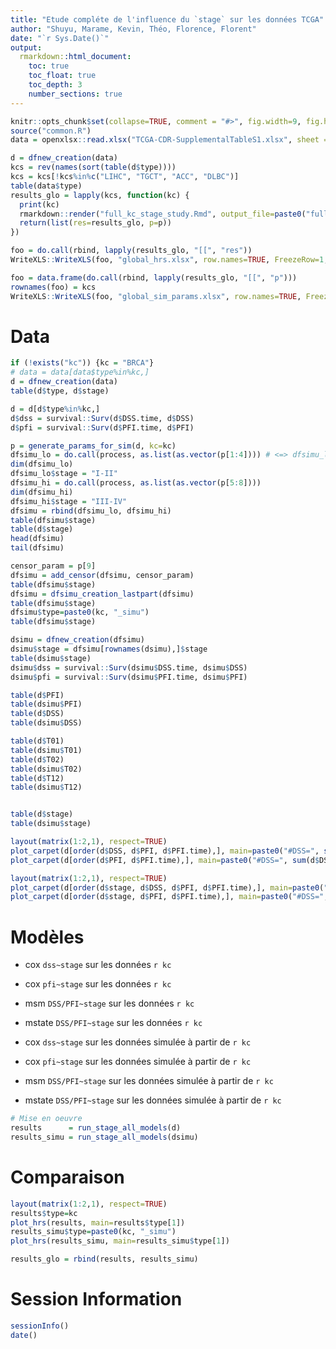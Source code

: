 ```yaml
---
title: "Etude compléte de l'influence du `stage` sur les données TCGA"
author: "Shuyu, Marame, Kevin, Théo, Florence, Florent"
date: "`r Sys.Date()`"
output: 
  rmarkdown::html_document:
    toc: true
    toc_float: true
    toc_depth: 3
    number_sections: true
---
```

  
```r
knitr::opts_chunk$set(collapse=TRUE, comment = "#>", fig.width=9, fig.height=6, eval=TRUE, echo=FALSE, results="hide")
source("common.R")
data = openxlsx::read.xlsx("TCGA-CDR-SupplementalTableS1.xlsx", sheet = "TCGA-CDR", na.strings="#N/A")
```
```r
d = dfnew_creation(data)
kcs = rev(names(sort(table(d$type))))
kcs = kcs[!kcs%in%c("LIHC", "TGCT", "ACC", "DLBC")]
table(data$type)
results_glo = lapply(kcs, function(kc) {
  print(kc)
  rmarkdown::render("full_kc_stage_study.Rmd", output_file=paste0("full_", kc, "_stage_study.html"))
  return(list(res=results_glo, p=p))
})

foo = do.call(rbind, lapply(results_glo, "[[", "res"))
WriteXLS::WriteXLS(foo, "global_hrs.xlsx", row.names=TRUE, FreezeRow=1, FreezeCol=1)

foo = data.frame(do.call(rbind, lapply(results_glo, "[[", "p")))
rownames(foo) = kcs
WriteXLS::WriteXLS(foo, "global_sim_params.xlsx", row.names=TRUE, FreezeRow=1, FreezeCol=1)
```

# Data

```r
if (!exists("kc")) {kc = "BRCA"}
# data = data[data$type%in%kc,]
d = dfnew_creation(data)
table(d$type, d$stage)

d = d[d$type%in%kc,]
d$dss = survival::Surv(d$DSS.time, d$DSS)
d$pfi = survival::Surv(d$PFI.time, d$PFI)
```



```r
p = generate_params_for_sim(d, kc=kc)
dfsimu_lo = do.call(process, as.list(as.vector(p[1:4]))) # <=> dfsimu_lo = process(p[1], p[2], p[3], p[4])
dim(dfsimu_lo)
dfsimu_lo$stage = "I-II"
dfsimu_hi = do.call(process, as.list(as.vector(p[5:8])))
dim(dfsimu_hi)
dfsimu_hi$stage = "III-IV"
dfsimu = rbind(dfsimu_lo, dfsimu_hi)
table(dfsimu$stage)
table(d$stage)
head(dfsimu)
tail(dfsimu)

censor_param = p[9]
dfsimu = add_censor(dfsimu, censor_param)
table(dfsimu$stage)
dfsimu = dfsimu_creation_lastpart(dfsimu)
table(dfsimu$stage)
dfsimu$type=paste0(kc, "_simu")
table(dfsimu$stage)

dsimu = dfnew_creation(dfsimu)
dsimu$stage = dfsimu[rownames(dsimu),]$stage
table(dsimu$stage)
dsimu$dss = survival::Surv(dsimu$DSS.time, dsimu$DSS)
dsimu$pfi = survival::Surv(dsimu$PFI.time, dsimu$PFI)
```


```r
table(d$PFI)
table(dsimu$PFI)
table(d$DSS)
table(dsimu$DSS)

table(d$T01)
table(dsimu$T01)
table(d$T02)
table(dsimu$T02)
table(d$T12)
table(dsimu$T12)


table(d$stage)
table(dsimu$stage)

```

```r
layout(matrix(1:2,1), respect=TRUE)
plot_carpet(d[order(d$DSS, d$PFI, d$PFI.time),], main=paste0("#DSS=", sum(d$DSS), ", #PFI=", sum(d$PFI), ""), at=c(0,1), c(0, nrow(d)))
plot_carpet(d[order(d$PFI, d$PFI.time),], main=paste0("#DSS=", sum(d$DSS), ", #PFI=", sum(d$PFI), ""), at=c(0,1), c(0, nrow(d)))

layout(matrix(1:2,1), respect=TRUE)
plot_carpet(d[order(d$stage, d$DSS, d$PFI, d$PFI.time),], main=paste0("#DSS=", sum(d$DSS), ", #PFI=", sum(d$PFI), ""), at=c(0,sum(d$stage=="I-II")/nrow(d)/2, sum(d$stage=="I-II")/nrow(d), (sum(d$stage=="I-II") + 0.5*sum(d$stage!="I-II"))/nrow(d), 1), c(0, "stage I-II", sum(d$stage=="I-II") , "stage III-IV", nrow(d)))
plot_carpet(d[order(d$stage, d$PFI, d$PFI.time),], main=paste0("#DSS=", sum(d$DSS), ", #PFI=", sum(d$PFI), ""), at=c(0,sum(d$stage=="I-II")/nrow(d)/2, sum(d$stage=="I-II")/nrow(d), (sum(d$stage=="I-II") + 0.5*sum(d$stage!="I-II"))/nrow(d), 1), c(0, "stage I-II", sum(d$stage=="I-II") , "stage III-IV", nrow(d)))
```


# Modèles 

- cox    `dss~stage`     sur les données `r kc`
- cox    `pfi~stage`     sur les données `r kc`
- msm    `DSS/PFI~stage` sur les données `r kc`
- mstate `DSS/PFI~stage` sur les données `r kc`



- cox    `dss~stage`     sur les données simulée à partir de `r kc`
- cox    `pfi~stage`     sur les données simulée à partir de `r kc`
- msm    `DSS/PFI~stage` sur les données simulée à partir de `r kc`
- mstate `DSS/PFI~stage` sur les données simulée à partir de `r kc`


```r
# Mise en oeuvre
results      = run_stage_all_models(d)
results_simu = run_stage_all_models(dsimu)
```


# Comparaison

```r
layout(matrix(1:2,1), respect=TRUE)
results$type=kc
plot_hrs(results, main=results$type[1])
results_simu$type=paste0(kc, "_simu")
plot_hrs(results_simu, main=results_simu$type[1])

results_glo = rbind(results, results_simu)
```

# Session Information

```r
sessionInfo()
date()
```


















